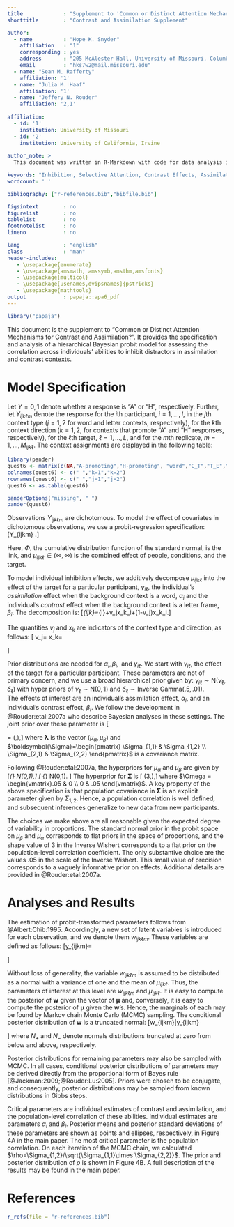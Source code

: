 ```yaml
---
title             : "Supplement to 'Common or Distinct Attention Mechanisms for Contrast and Assimilation?'"
shorttitle        : "Contrast and Assimilation Supplement"

author: 
  - name          : "Hope K. Snyder"
    affiliation   : "1"
    corresponding : yes 
    address       : "205 McAlester Hall, University of Missouri, Columbia, MO 65211"
    email         : "hks7w2@mail.missouri.edu"
  - name: "Sean M. Rafferty"
    affiliation: '1'
  - name: "Julia M. Haaf"
    affiliation: '1'
  - name: "Jeffery N. Rouder"
    affiliation: '2,1'
    
affiliation:
  - id: '1'
    institution: University of Missouri
  - id: '2'
    institution: University of California, Irvine
    
author_note: >
  This document was written in R-Markdown with code for data analysis integrated into the text.  The Markdown script is open and freely available at https://github.com/PerceptionAndCognitionLab/ctx-flanker/tree/public/papers/current.  The data were *born open* [@Rouder:2016] and are freely available at https://github.com/PerceptionCognitionLab/data1/tree/master/ctxIndDif/flankerMorph4

keywords: "Inhibition, Selective Attention, Contrast Effects, Assimilation Effects"
wordcount: ' '

bibliography: ["r-references.bib","bibfile.bib"]

figsintext        : no
figurelist        : no
tablelist         : no
footnotelist      : no
lineno            : no

lang              : "english"
class             : "man"
header-includes:
   - \usepackage{enumerate}
   - \usepackage{amsmath, amssymb,amsthm,amsfonts}
   - \usepackage{multicol}
   - \usepackage[usenames,dvipsnames]{pstricks}
   - \usepackage{mathtools}
output            : papaja::apa6_pdf
---
```


```r
library("papaja")
```

This document is the supplement to "Common or Distinct Attention Mechanisms for Contrast and Assimilation?".   It provides the specification and analysis of a hierarchical Bayesian probit model for assessing the correlation across individuals' abilities to inhibit distractors in assimilation and contrast contexts.

# Model Specification

Let $Y=0,1$ denote whether a response is "A" or "H", respectively.  Further, let $Y_{ijk\ell m}$ denote the response for the  $i$th participant, $i=1,\ldots,I$, in the $j$th context type ($j=1,2$ for word and letter contexts, respectively), for the $k$th context direction ($k=1,2$, for contexts that promote "A"  and "H" responses, respectively), for the  $\ell$th target, $\ell=1,\ldots,L$, and for the $m$th replicate, $m=1,\ldots ,M_{ijk\ell}$.  The context assignments are displayed in the following table:

```r
library(pander)
quest6 <- matrix(c(NA,"A-promoting","H-promoting", "word","C_T","T_E","letter","H","A"),ncol=3,byrow=TRUE)
colnames(quest6) <- c(" ","k=1","k=2")
rownames(quest6) <- c(" ","j=1","j=2")
quest6 <- as.table(quest6)

panderOptions("missing", " ")
pander(quest6)
```

Observations $Y_{ijk\ell m}$ are dichotomous.  To model the effect of covariates in dichotomous observations, we use a probit-regression specification:
\[Y_{ijk\ell m} \stackrel{ind}{\sim} \text{Bernoulli}\left[\Phi(\mu_{ijk\ell})\right].\]

Here, $\Phi$, the cumulative distribution function of the standard normal, is the link, and $\mu_{ijk\ell} \in (\infty,\infty)$ is the combined effect of people, conditions, and the target. 

To model individual inhibition effects, we additively decompose $\mu_{ijk\ell}$ into the effect of the target for a particular participant, $\gamma_{i\ell}$, the individual's *assimilation* effect when the background context is a word, $\alpha_i$ and the individual's *contrast* effect when the background context is a letter frame, $\beta_i$.  The decomposition is:
\[\mu_{ijk\ell}=\gamma_{i\ell}+v_jx_k\alpha_i+(1-v_j)x_k\beta_i.\]


The quantities $v_j$ and $x_k$ are indicators of the context type and direction, as follows:
\[ v_j=
  \begin{dcases}
      0 & \quad \text{if} \quad j =2  \text{ (letters)}\\
      1 & \quad \text{if} \quad j =1 \text{ (word)}
  \end{dcases}
  \qquad
  x_k=
  \begin{dcases}
      \frac{-1}{2} & \quad \text{if} \quad k =1  \text{ (A-promoting)}\\
      \frac{1}{2}  & \quad \text{if} \quad k =2 \text{ (H-promoting)}
  \end{dcases}
\]

Prior distributions are needed for $\alpha_i, \beta_i, \text{ and } \gamma_{i\ell}$.  We start with $\gamma_{i\ell}$, the effect of the target for a particular participant.  These parameters are not of primary concern, and we use a broad hierarchical prior given by: $\gamma_{i\ell} \sim \mbox{N}(\nu_\ell,\delta_\ell)$ with hyper priors of $\nu_{\ell} \sim \mbox{N}(0,1)$ and $\delta_{\ell} \sim \mbox{Inverse Gamma}(.5,.01)$.  
The effects of interest are an individual's assimilation effect, $\alpha_i$, and an individual's contrast effect, $\beta_i$.  We follow the development in @Rouder:etal:2007a who describe Bayesian analyses in these settings.  The joint prior over these parameter is
\[\begin{pmatrix}
  \alpha_i\\
  \beta_i
\end{pmatrix} = \mbox{N}(\boldsymbol{\lambda},\boldsymbol{\Sigma}),\] 
where $\boldsymbol{\lambda}$ is the vector $(\mu_{\alpha},\mu_{\beta})$ and $\boldsymbol{\Sigma}=\begin{pmatrix} \Sigma_{1,1} & \Sigma_{1,2} \\ \Sigma_{2,1} &  \Sigma_{2,2} \end{pmatrix}$ is a covariance matrix.

Following @Rouder:etal:2007a, the hyperpriors for $\mu_{\alpha}$ and $\mu_{\beta}$ are given by
\[\mu_{\alpha} \sim N(0,1),\]
\[ \mu_{\beta} \sim N(0,1). \]
The hyperprior for $\boldsymbol{\Sigma}$ is
\[\boldsymbol{\Sigma} \sim \mbox{Inverse Wishert}(3,\Omega),\]
where $\Omega = \begin{vmatrix}.05 & 0 \\ 0 & .05 \end{vmatrix}$.
A key property of the above specification is that population covariance in $\boldsymbol{\Sigma}$ is an explicit parameter given by $\Sigma_{1,2}$.  Hence, a population correlation is well defined, and subsequent inferences generalize to new data from new participants.

The choices we make above are all reasonable given the expected degree of variability in proportions.  The standard normal prior in the probit space on $\mu_{\beta}$ and $\mu_{\alpha}$ corresponds to flat priors in the space of proportions, and the shape value of $3$ in the Inverse Wishert corresponds to a flat prior on the population-level correlation coefficient.  The only substantive choice are the values $.05$ in the scale of the Inverse Wishert.  This small value of precision corresponds to a vaguely informative prior on effects.  Additional details are provided in @Rouder:etal:2007a.

# Analyses and Results

The estimation of probit-transformed parameters follows from @Albert:Chib:1995.  Accordingly, a new set of latent variables is introduced for each observation, and we denote them $w_{ijk\ell m}$.  These variables are defined as follows:
\[y_{ijk\ell m}=
  \begin{dcases}
      0 & \text{ then }  w_{ijk\ell m} < 0 \\ 
      1  & \text{ then }  w_{ijk\ell m} \geq 0
  \end{dcases}
\]

Without loss of generality, the variable $w_{ijk\ell m}$ is assumed to be distributed as a normal with a variance of one and the mean of $\mu_{ijk\ell}$.  Thus, the parameters of interest at this level are $w_{ijk\ell m}$ and $\mu_{ijk\ell}$.  It is easy to compute the posterior of $\boldsymbol{w}$ given the vector of $\boldsymbol{\mu}$ and, conversely, it is easy to compute the posterior of $\boldsymbol{\mu}$ given the $\boldsymbol{w}$'s.  Hence, the marginals of each may be found by Markov chain Monte Carlo  (MCMC) sampling.   The conditional posterior distribution of $\boldsymbol{w}$ is a truncated normal:
\[w_{ijk\ell m}|y_{ijk\ell m} \sim 
  \begin{dcases} 
    \text{N}_-(\mu_{ijk\ell},1) & \text{ if }  y_{ijk\ell m}=0 \\
    \text{N}_+(\mu_{ijk\ell},1) & \text{ if }  y_{ijk\ell m}=1, 
  \end{dcases}
\]
where $N_+$ and $N_-$ denote normals distributions truncated at zero from below and above, respectively.

Posterior distributions for remaining parameters may also be sampled with MCMC.  In all cases, conditional posterior distributions of parameters may be derived directly from the proportional form of Bayes rule [@Jackman:2009;@Rouder:Lu:2005].  Priors were chosen to be conjugate, and consequently, posterior distributions may be sampled from known distributions in Gibbs steps. 

Critical parameters are individual estimates of contrast and assimilation, and the population-level correlation of these abilities.  Individual estimates are parameters $\alpha_i$ and $\beta_i$.  Posterior means and posterior standard deviations of these parameters are shown as points and ellipses, respectively, in Figure 4A in the main paper.  The most critical parameter is the population correlation.  On each iteration of the MCMC chain, we calculated $\rho=\Sigma_{1,2}/\sqrt{\Sigma_{1,1}\times \Sigma_{2,2}}$.  The prior and posterior distribution of $\rho$ is shown in Figure 4B.  A full description of the results may be found in the main paper.

\newpage

# References
```r
r_refs(file = "r-references.bib")
```

\setlength{\parindent}{-0.5in}
\setlength{\leftskip}{0.5in}
